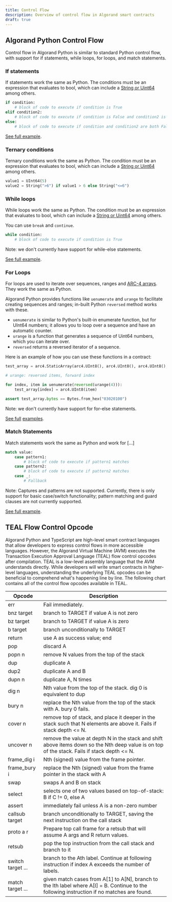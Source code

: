 ```yaml
---
title: Control Flow
description: Overview of control flow in Algorand smart contracts
draft: true
---
```


## Algorand Python Control Flow

Control flow in Algorand Python is similar to standard Python control flow, with support for if statements, while loops, for loops, and match statements.

### If statements

If statements work the same as Python. The conditions must be an expression that evaluates to bool, which can include a [String or Uint64](https://algorandfoundation.github.io/puya/lg-types.html) among others.

```python
if condition:
    # block of code to execute if condition is True
elif condition2:
    # block of code to execute if condition is False and condition2 is True
else:
    # block of code to execute if condition and condition2 are both False
```

[See full example](https://github.com/algorandfoundation/puya/blob/main/test_cases/simplish/contract.py).

### Ternary conditions

Ternary conditions work the same as Python. The condition must be an expression that evaluates to bool, which can include a [String or Uint64](https://algorandfoundation.github.io/puya/lg-types.html) among others.

```python
value1 = UInt64(5)
value2 = String(">6") if value1 > 6 else String("<=6")
```

### While loops

While loops work the same as Python. The condition must be an expression that evaluates to bool, which can include a [String or Uint64](https://algorandfoundation.github.io/puya/lg-types.html) among others.

You can use `break` and `continue`.

```python
while condition:
    # block of code to execute if condition is True
```

Note: we don't currently have support for while-else statements.

[See full example](https://github.com/algorandfoundation/puya/blob/main/test_cases/unssa/contract.py#L32-L83).

### For Loops

For loops are used to iterate over sequences, ranges and [ARC-4 arrays](https://algorandfoundation.github.io/puya/lg-arc4.html). They work the same as Python.

Algorand Python provides functions like `uenumerate` and `urange` to facilitate creating sequences and ranges; in-built Python `reversed` method works with these.

- `uenumerate` is similar to Python's built-in enumerate function, but for UInt64 numbers; it allows you to loop over a sequence and have an automatic counter.
- `urange` is a function that generates a sequence of Uint64 numbers, which you can iterate over.
- `reversed` returns a reversed iterator of a sequence.

Here is an example of how you can use these functions in a contract:

```python
test_array = arc4.StaticArray(arc4.UInt8(), arc4.UInt8(), arc4.UInt8(), arc4.UInt8())

# urange: reversed items, forward index

for index, item in uenumerate(reversed(urange(4))):
    test_array[index] = arc4.UInt8(item)

assert test_array.bytes == Bytes.from_hex("03020100")
```

Note: we don't currently have support for for-else statements.

[See full](https://github.com/algorandfoundation/puya/blob/main/test_cases/reversed_iteration/contract.py) [examples](https://github.com/algorandfoundation/puya/blob/main/test_cases/nested_loops/contract.py).

### Match Statements

Match statements work the same as Python and work for [...]

```python
match value:
    case pattern1:
        # block of code to execute if pattern1 matches
    case pattern2:
        # block of code to execute if pattern2 matches
    case _:
        # Fallback
```

Note: Captures and patterns are not supported. Currently, there is only support for basic case/switch functionality; pattern matching and guard clauses are not currently supported.

[See full example](https://github.com/algorandfoundation/puya/blob/main/test_cases/match/contract.py).

## TEAL Flow Control Opcode

Algorand Python and TypeScript are high-level smart contract languages that allow developers to express control flows in more accessible languages. However, the Algorand Virtual Machine (AVM) executes the Transaction Execution Approval Language (TEAL) flow control opcodes after compilation. TEAL is a low-level assembly language that the AVM understands directly. While developers will write smart contracts in higher-level languages, understanding the underlying TEAL opcodes can be beneficial to comprehend what's happening line by line. The following chart contains all of the control flow opcodes available in TEAL.

| Opcode            | Description                                                                                                                                   |
| ----------------- | --------------------------------------------------------------------------------------------------------------------------------------------- |
| err               | Fail immediately.                                                                                                                             |
| bnz target        | branch to TARGET if value A is not zero                                                                                                       |
| bz target         | branch to TARGET if value A is zero                                                                                                           |
| b target          | branch unconditionally to TARGET                                                                                                              |
| return            | use A as success value; end                                                                                                                   |
| pop               | discard A                                                                                                                                     |
| popn n            | remove N values from the top of the stack                                                                                                     |
| dup               | duplicate A                                                                                                                                   |
| dup2              | duplicate A and B                                                                                                                             |
| dupn n            | duplicate A, N times                                                                                                                          |
| dig n             | Nth value from the top of the stack. dig 0 is equivalent to dup                                                                               |
| bury n            | replace the Nth value from the top of the stack with A. bury 0 fails.                                                                         |
| cover n           | remove top of stack, and place it deeper in the stack such that N elements are above it. Fails if stack depth \<= N.                          |
| uncover n         | remove the value at depth N in the stack and shift above items down so the Nth deep value is on top of the stack. Fails if stack depth \<= N. |
| frame_dig i       | Nth (signed) value from the frame pointer.                                                                                                    |
| frame_bury i      | replace the Nth (signed) value from the frame pointer in the stack with A                                                                     |
| swap              | swaps A and B on stack                                                                                                                        |
| select            | selects one of two values based on top-of-stack: B if C != 0, else A                                                                          |
| assert            | immediately fail unless A is a non-zero number                                                                                                |
| callsub target    | branch unconditionally to TARGET, saving the next instruction on the call stack                                                               |
| proto a r         | Prepare top call frame for a retsub that will assume A args and R return values.                                                              |
| retsub            | pop the top instruction from the call stack and branch to it                                                                                  |
| switch target ... | branch to the Ath label. Continue at following instruction if index A exceeds the number of labels.                                           |
| match target ...  | given match cases from A[1] to A[N], branch to the Ith label where A[I] = B. Continue to the following instruction if no matches are found.   |
